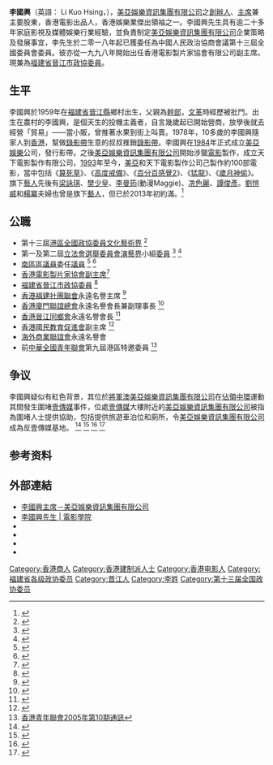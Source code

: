 {{blpsources|time=2014-12-29T13:22:14+00:00}}
{{expand|time=2014-12-29T13:22:14+00:00}}
<!--{{艺人
{{Infobox_Celebrity-->

{{Infobox person
| name = 李國興<br>Li Kuo Hsing
| image = LiKuoHsing.jpg
| birth_place = {{PRC}}[[福建省_(中華民國)|福建省]][[晋江市|晉江市]]
| occupation = {{unbulleted list | [[美亞娛樂資訊集團有限公司|美亞娛樂資訊集團有限公司]][[主席|主席]] | [[福建省|福建省]][[晉江市|晉江市]][[政協委員|政協委員]] | [[商人|商人]] | [[电影出品人|电影出品人]] }}
| residence   = [[香港|香港]]
| 配偶 = [[李碧蓮|李碧蓮]]女士
| children          = 4
| 活躍年代 = 1990年至今
| website           = {{URL|https://www.meiah.com/}}
| 知名作品 = 《[[歐洲攻略|歐洲攻略]]》<br/>《[[擺渡人_(2016年電影)|擺渡人]]》<br/>《[[踏血尋梅|踏血尋梅]]》<br/>《[[鴨王|鴨王]]》<br/>《[[喜爱夜蒲|喜爱夜蒲]]》系列<ref>[[喜愛夜蒲|喜愛夜蒲]]</ref><ref>[[喜愛夜蒲2|喜愛夜蒲2]]</ref><ref>[[喜愛夜蒲3|喜愛夜蒲3]]</ref><br/>《[[一代宗師|一代宗師]]》<br/>《[[聽風者|聽風者]]》<br/>《[[大武當|大武當]]》<br/>《[[歲月神偷|歲月神偷]]》<br/>《[[赤壁_(電影)|赤壁]]》系列<br>《[[獨家試愛|獨家試愛]]》<br/>《[[大丈夫_(電影)|大丈夫]]》系列<br/>《[[新紮師妹系列|新紮師妹系列]]》<ref>[[新紮師妹|新紮師妹]]</ref><ref>[[新紮師妹2美麗任務|新紮師妹2美麗任務]]</ref><ref>[[新紮師妹3|新紮師妹3]]</ref><br/>《[[百分百感覺|百分百感覺]]》系列<br/>《[[PTU_(電影)|PTU]]》<br/>《[[算死草|算死草]]》<br/>《[[高度戒備|高度戒備]]》<br/>《[[赌神|赌神]]》

| 國籍 = {{CNHK}}
| 籍贯 ={{flagicon|PRC}} [[福建省|福建省]][[晋江市|晋江市]]
| 经纪公司 = {{flagicon|HK}}[[美亚娱乐|美亚娱乐]]
| 相关团体 = {{flagicon|HK}}[[美亚娱乐|美亚娱乐]]

<!--| type = 幕后-->
<!--
| 职业 = [[商人|商人]] 、[[电影出品人|电影出品人]]
| 出生地点 = {{flagicon|PRC}} [[福建省|福建省]][[晉江縣|晉江縣]]
| 代表作 = 《[[聽風者|聽風者]]》<br/>《[[一代宗師|一代宗師]]》<br/>《[[歲月神偷|歲月神偷]]》<br/>《[[百分百感覺|百分百感覺]]系列》<br/>《[[新扎师妹|新扎师妹]]系列》<br/>《[[喜爱夜蒲|喜爱夜蒲]]系列》<br>《[[算死草|算死草]]》<br/>《[[赌神|赌神]]》<br/>《[[PTU|PTU]]》<br/>《[[赤壁|赤壁]]》<br/>《[[大丈夫|大丈夫]]系列》<br/>《[[獨家試愛|獨家試愛]]》<br/>《[[踏血尋梅|踏血尋梅]]》
[[File:LiKuoHsing.jpg|275px]]
-->
}}



'''李國興'''（英語： Li Kuo Hsing，{{bd|1959年|11月}}），[[美亞娛樂資訊集團有限公司|美亞娛樂資訊集團有限公司]]之[[創辦人|創辦人]]、[[主席|主席]]兼主要股東，香港電影出品人，香港娛樂業傑出領袖之一。李國興先生具有逾二十多年家庭影視及媒體娛樂行業經驗，並負責制定[[美亞娛樂資訊集團有限公司|美亞娛樂資訊集團有限公司]]企業策略及發展事宜，李先生於二零一八年起已獲委任為中國人民政治協商會議第十三屆全國委員會委員。彼亦從一九九八年開始出任香港電影製片家協會有限公司副主席。現兼為[[福建省|福建省]][[晉江市|晉江市]][[政協委員|政協委員]]。

==生平==
李國興於1959年在[[福建省|福建省]][[晉江縣|晉江縣]]鄉村出生，父親為[[幹部|幹部]]，[[文革|文革]]時經歷被批鬥。出生在農村的李國興，是個天生的投機主義者，自言幾歲起已開始營商，放學後就去經營「貿易」——當小販，曾推著水果到街上叫賣。1978年，10多歲的李國興隨家人到[[香港|香港]]，幫做[[錄影帶|錄影帶]]生意的叔叔推銷[[錄影帶|錄影帶]]。李國興在[[1984|1984]]年正式成立[[美亞娛樂|美亞娛樂]]公司，發行影帶。之後[[美亞娛樂資訊集團有限公司|美亞娛樂資訊集團有限公司]]開始涉獵[[電影|電影]]製作，成立天下電影製作有限公司，[[1993|1993]]年至今，[[美亞|美亞]]和天下電影製作公司己製作約100部電影，當中包括《[[算死草|算死草]]》、《[[高度戒備|高度戒備]]》、《[[百分百感覺2|百分百感覺2]]》、《[[猛龍|猛龍]]》、《[[歲月神偷|歲月神偷]]》。旗下[[藝人|藝人]]先後有[[梁詠琪|梁詠琪]]、[[樊少皇|樊少皇]]、[[李曼筠|李曼筠]](動漫Maggie)、[[冼色麗|冼色麗]]、[[譚俊彥|譚俊彥]]。[[劉愷威|劉愷威]]和[[楊冪|楊冪]]夫婦也曾是旗下[[藝人|藝人]]，但已於2013年初約滿。<ref>{{Cite web |url=https://news.sina.com.cn/c/2019-03-25/doc-ihtxyzsm0180717.shtml |title=爱国电影人李国兴：从卖碟仔到影业大亨 |access-date=2019-08-09 |archive-date=2019-08-09 |archive-url=https://web.archive.org/web/20190809070336/https://news.sina.com.cn/c/2019-03-25/doc-ihtxyzsm0180717.shtml |dead-url=no }}</ref>


==公職==
*第十三屆[[港區全國政協委員|港區全國政協委員]][[文化藝術界|文化藝術界]] <ref>{{Cite web |url=https://fhka.com.hk/%E7%AC%AC%E5%8D%81%E4%B8%89%E5%B1%86%E6%B8%AF%E5%8D%80%E5%85%A8%E5%9C%8B%E6%94%BF%E5%8D%94%E5%A7%94%E5%93%A1/ |title=第十三屆港區全國政協委員 |access-date=2019-08-12 |archive-date=2019-12-02 |archive-url=https://web.archive.org/web/20191202003035/http://fhka.com.hk/%E7%AC%AC%E5%8D%81%E4%B8%89%E5%B1%86%E6%B8%AF%E5%8D%80%E5%85%A8%E5%9C%8B%E6%94%BF%E5%8D%94%E5%A7%94%E5%93%A1/ |dead-url=no }}</ref>
*第一及第二屆[[香港特別行政區立法會|立法會]][[選舉委員會|選舉委員會]][[演藝界|演藝界]]小組[[委員|委員]] <ref>{{Cite web |url=https://www.info.gov.hk/gia/general/201112/12/P201112120304.htm |title=二○一一年無需進行投票的選舉委員會界別分組／小組所產生的選舉委員 |access-date=2019-08-12 |archive-date=2019-09-02 |archive-url=https://web.archive.org/web/20190902042414/https://www.info.gov.hk/gia/general/201112/12/P201112120304.htm |dead-url=no }}</ref> <ref>{{Cite web |url=https://www.info.gov.hk/gia/general/201612/12/P2016121200650.htm |title=2016年選舉委員會有競逐界別分組／小組當選候選人名單 |access-date=2019-08-12 |archive-date=2019-09-01 |archive-url=https://web.archive.org/web/20190901041327/https://www.info.gov.hk/gia/general/201612/12/P2016121200650.htm |dead-url=no }}</ref>
*[[南區_(香港)|南區]][[區議員|區議員]]委任[[議員|議員]] <ref>{{Cite web |url=https://www.yearbook.gov.hk/1999/b5/appendices/app_03.htm |title=二零零零年二月九日區議會議員芳名 |access-date=2019-08-09 |archive-date=2018-10-25 |archive-url=https://web.archive.org/web/20181025165705/https://www.yearbook.gov.hk/1999/b5/appendices/app_03.htm |dead-url=no }}</ref> <ref>{{Cite web |url=https://www.yearbook.gov.hk/2002/chtml/capp-03.htm |title=二零零三年一月二日區議會議員芳名 |access-date=2019-08-12 |archive-date=2018-10-25 |archive-url=https://web.archive.org/web/20181025160615/https://www.yearbook.gov.hk/2002/chtml/capp-03.htm |dead-url=no }}</ref>
*[[香港電影製片家協會|香港電影製片家協會]][[副主席|副主席]]<ref>{{Cite web |url=https://www1.hkexnews.hk/listedco/listconews/sehk/2004/0730/00391/cwf105.pdf |title=董事執行董事李國興 - 美亞娛樂 |access-date=2019-08-12 |archive-date=2019-08-12 |archive-url=https://web.archive.org/web/20190812032147/https://www1.hkexnews.hk/listedco/listconews/sehk/2004/0730/00391/cwf105.pdf |dead-url=no }}</ref>
*[[福建省|福建省]][[晉江市|晉江市]][[政協委員|政協委員]] <ref>{{Cite web |url=http://cpc.people.com.cn/BIG5/n/2013/0124/c87228-20308427.html |title=政協第十一屆福建省委員會委員名單 |access-date=2019-08-12 |archive-date=2021-01-27 |archive-url=https://web.archive.org/web/20210127125956/http://cpc.people.com.cn/BIG5/n/2013/0124/c87228-20308427.html |dead-url=no }}</ref>
*[[香港福建社團聯會|香港福建社團聯會]]永遠名譽主席 <ref>{{Cite web |url=http://pdf.wenweipo.com/2018/10/07/a07-1007.pdf |title=香港福建社團聯會第十一屆會董就職典禮 |access-date=2019-08-12 |archive-date=2019-08-12 |archive-url=https://web.archive.org/web/20190812034925/http://pdf.wenweipo.com/2018/10/07/a07-1007.pdf |dead-url=no }}</ref>
*[[香港廈門聯誼總會|香港廈門聯誼總會]]永遠名譽會長兼副理事長 <ref>{{Cite web |url=http://hk.fjsen.com/2019-08/09/content_22594741.htm |title=香港廈門聯誼總會舉行換屆交接儀式 楊毅融任第十四屆理事長 |access-date=2019-08-12 |archive-date=2019-08-12 |archive-url=https://web.archive.org/web/20190812042357/http://hk.fjsen.com/2019-08/09/content_22594741.htm |dead-url=no }}</ref>
*[[香港晉江同鄉會|香港晉江同鄉會]]永遠名譽會長 <ref>{{Cite web |url=http://paper.wenweipo.com/2011/10/01/AY1110010008.htm |title=香港晉江同鄉會第十四屆董事就職 |access-date=2019-08-12 |archive-date=2011-10-06 |archive-url=https://web.archive.org/web/20111006184329/http://paper.wenweipo.com/2011/10/01/AY1110010008.htm |dead-url=no }}</ref>
*[[香港國民教育促進會|香港國民教育促進會]]副主席 <ref>{{Cite web |url=http://www.ccepa.hk/organization.php |title=香港國民教育促進會組織架構 |access-date=2019-08-12 |archive-date=2019-08-12 |archive-url=https://web.archive.org/web/20190812042400/http://www.ccepa.hk/organization.php |dead-url=no }}</ref>
*[[海外商業聯誼會|海外商業聯誼會]]永遠名譽會
*前[[中華全國青年聯會|中華全國青年聯會]]第九屆港區特邀委員 <ref>[http://www.hkuya.org.hk/web15/web/subpage.php?mid=13&id=107 香港青年聯會2005年第10期通訊]</ref>

==争议==
李國興疑似有紅色背景，其位於[[將軍澳|將軍澳]][[美亞娛樂資訊集團有限公司|美亞娛樂資訊集團有限公司]]在[[佔領中環|佔領中環]]運動其間發生圍堵[[壹傳媒|壹傳媒]]事件，位處[[壹傳媒|壹傳媒]]大樓附近的[[美亞娛樂資訊集團有限公司|美亞娛樂資訊集團有限公司]]被指為圍堵人士提供協助，包括提供旅遊車泊位和廁所，令[[美亞娛樂資訊集團有限公司|美亞娛樂資訊集團有限公司]]成為反壹傳媒基地。 <ref>{{cite web|url=https://hk.news.appledaily.com/breaking/realtime/article/20141015/53022706|title=示威者美亞借廁所老闆李國興：我哋都check緊|website=Apple Daily 蘋果日報|accessdate=2014-10-15|archive-date=2020-06-08|archive-url=https://web.archive.org/web/20200608024957/https://hk.news.appledaily.com/breaking/realtime/article/20141015/53022706|dead-url=no}}</ref> <ref>{{cite web|url=https://hk.news.appledaily.com/breaking/realtime/article/20141015/18901839|title=美亞夜後變反壹傳媒基地|website=Apple Daily 蘋果日報|accessdate=2014-10-16|archive-date=2020-06-08|archive-url=https://web.archive.org/web/20200608025001/https://hk.news.appledaily.com/breaking/realtime/article/20141015/18901839|dead-url=no}}</ref> <ref>{{cite web|url=https://hk.news.appledaily.com/breaking/realtime/article/20141015/18902344|title=美亞hea答壹傳媒被圍　動漫Maggie話好危險|website=Apple Daily 蘋果日報|accessdate=2014-10-17|archive-date=2020-06-08|archive-url=https://web.archive.org/web/20200608024952/https://hk.news.appledaily.com/breaking/realtime/article/20141015/18902344|dead-url=no}}</ref> <ref>{{cite web|url=https://www.youtube.com/watch?v=TNkYHOJgCs0&feature=youtu.be&fbclid=IwAR17_lmd-eJvlQcax5WjwTuQHHuZ-vjwhmz7T_aOwKKm5HMOw4EfigJqhA4|title=美亞hea答壹傳媒被圍　動漫Maggie話好危險|website=Apple Daily Youtube|accessdate=2014-10-16}}</ref>

==参考资料==
{{reflist|2}}


==外部連結==
*[https://www.meiah.com/chairman.php?lang=tc 李國興主席－美亞娛樂資訊集團有限公司] {{Wayback|url=https://www.meiah.com/chairman.php?lang=tc |date=20171016133640 }}
*[http://af.hkbu.edu.hk/tc/honorary-consultants/li-kuo-hsing 李國興先生 | 電影學院] {{Wayback|url=http://af.hkbu.edu.hk/tc/honorary-consultants/li-kuo-hsing |date=20200111232644 }}
* {{hkmdb name|10026}}
* {{imdb name|0497705}}
* {{Amg name|234058}}
* {{Mtime people|1211850}}

[[Category:香港商人|Category:香港商人]]
[[Category:香港建制派人士|Category:香港建制派人士]]
[[Category:香港电影人|Category:香港电影人]]
[[Category:福建省各级政协委员|Category:福建省各级政协委员]]
[[Category:晋江人|Category:晋江人]]
[[Category:李姓|Category:李姓]]
[[Category:第十三届全国政协委员|Category:第十三届全国政协委员]]